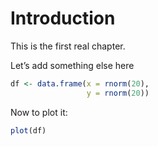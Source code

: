# Introduction

This is the first real chapter.

Let's add something else here

```r
df <- data.frame(x = rnorm(20),
                 y = rnorm(20))
```

Now to plot it:

```r
plot(df)
```

